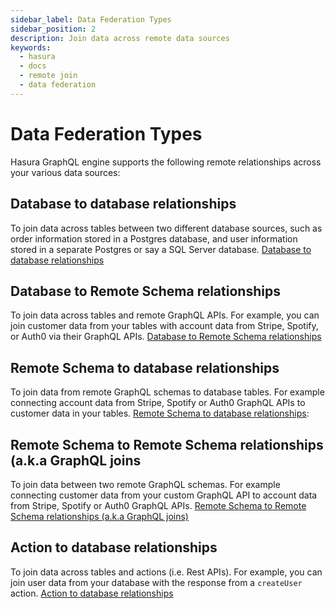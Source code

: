 ```yaml
---
sidebar_label: Data Federation Types
sidebar_position: 2
description: Join data across remote data sources
keywords:
  - hasura
  - docs
  - remote join
  - data federation
---
```


# Data Federation Types

Hasura GraphQL engine supports the following remote relationships across your various data sources:

## Database to database relationships
To join data across tables between two different database sources, such as order information stored in a Postgres
database, and user information stored in a separate Postgres or say a SQL Server database.
[Database to database relationships](/schema/postgres/remote-relationships/remote-source-relationships.mdx)

## Database to Remote Schema relationships
To join data across tables and remote GraphQL APIs. For example, you can join customer data from your tables with
account data from Stripe, Spotify, or Auth0 via their GraphQL APIs.
[Database to Remote Schema relationships](/schema/postgres/remote-relationships/remote-schema-relationships.mdx)

## Remote Schema to database relationships
To join data from remote GraphQL schemas to database tables. For example connecting account data from Stripe, Spotify or
Auth0 GraphQL APIs to customer data in your tables.
[Remote Schema to database relationships](/remote-schemas/remote-relationships/remote-schema-db-relationships.mdx):

## Remote Schema to Remote Schema relationships (a.k.a GraphQL joins
To join data between two remote GraphQL schemas. For example connecting customer data from your custom GraphQL API to
account data from Stripe, Spotify or Auth0 GraphQL APIs.
[Remote Schema to Remote Schema relationships (a.k.a GraphQL joins)](/remote-schemas/remote-relationships/remote-schema-relationships.mdx)

## Action to database relationships
To join data across tables and actions (i.e. Rest APIs). For example, you can join user data from your database with
the response from a `createUser` action.
[Action to database relationships](/schema/postgres/remote-relationships/action-relationships.mdx)